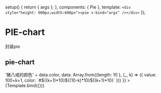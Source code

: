 

<Meta title="D3/pie" component={Pie} argTypes={{}} />

  setup() {
    return { args };
  },
  components: { Pie },
  template: `<div style="height: 600px;width:600px"><pie v-bind="args" /></div>`
});

# PIE-chart
封装pie
## pie-chart
<Canvas>
  <Story
    name="default"
    args={{
      total: 50,
      tipText: (data) => '猪八戒的颜色' + data.color,
      data: Array.from({length: 10 }, (_, k) => ({
        value: 100+k+1,
        color: `#${(k+1)*10}${(10-k)*10}${(k+1)*10}`
      }))
    }}
  >
    {Template.bind({})}
  </Story>
</Canvas>

<ArgsTable story="default" />
